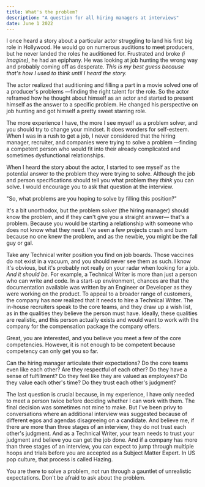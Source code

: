 ```yaml
---
title: What's the problem?
description: "A question for all hiring managers at interviews"
date: June 1 2022
---
```

I once heard a story about a particular actor struggling to land his first big role in Hollywood. He would go on numerous auditions to meet producers, but he never landed the roles he auditioned for. Frustrated and broke *(i imagine)*, he had an epiphany. He was looking at job hunting the wrong way and probably coming off as desperate. *This is my best guess because that's how I used to think until I heard the story.*

The actor realized that auditioning and filling a part in a movie solved one of a producer's problems —finding the right talent for the role. So the actor reframed how he thought about himself as an actor and started to present himself as the answer to a specific problem. He changed his perspective on job hunting and got himself a pretty sweet starring role. 

The more experience I have, the more I see myself as a problem solver, and you should try to change your mindset. It does wonders for self-esteem. When I was in a rush to get a job, I never considered that the hiring manager, recruiter, and companies were trying to solve a problem —finding a competent person who would fit into their already complicated and sometimes dysfunctional relationships. 

When I heard the story about the actor, I started to see myself as the potential answer to the problem they were trying to solve. Although the job and person specifications should tell you what problem they *think* you can solve. I would encourage you to ask that question at the interview. 

"So, what problems are you hoping to solve by filling this position?" 

It's a bit unorthodox, but the problem solver (the hiring manager) should know the problem, and if they can't give you a straight answer— that's a problem. Because you would be starting a relationship with someone who does not know what they need. I've seen a few projects crash and burn because no one knew the problem, and as the newbie, you might be the fall guy or gal.

Take any Technical writer position you find on job boards. Those vaccines do not exist in a vacuum, and you should never see them as such. I know it's obvious, but it's probably not really on your radar when looking for a job. *And it should be*. For example, a Technical Writer is more than just a person who can write and code. In a start-up environment, chances are that the documentation available was written by an Engineer or Developer as they were working on the product. To appeal to a broader range of customers, the company has now realized that it needs to hire a Technical Writer. The in-house recruiters speak to the core teams, and they draw up a wish list, as in the qualities they believe the person must have. Ideally, these qualities are realistic, and this person actually exists and would want to work with the company for the compensation package the company offers.  

Great, you are interested, and you believe you meet a few of the core competencies. However, it is not enough to be competent because competency can only get you so far.

Can the hiring manager articulate their expectations?
Do the core teams even like each other?
Are they respectful of each other?
Do they have a sense of fulfillment?
Do they feel like they are valued as employees?
Do they value each other's time?
Do they trust each other's judgment?

The last question is crucial because, in my experience, I have only needed to meet a person twice before deciding whether I can work with them. The final decision was sometimes not mine to make. But I've been privy to conversations where an additional interview was suggested because of different egos and agendas disagreeing on a candidate. And believe me, if there are more than three stages of an interview, they do not trust each other's judgment. And as a Technical Writer, your team needs to trust your judgment and believe you can get the job done. And if a company has more than three stages of an interview, you can expect to jump through multiple hoops and trials before you are accepted as a Subject Matter Expert. In US pop culture, that process is called Hazing. 

You are there to solve a problem, not run through a gauntlet of unrealistic expectations. Don't be afraid to ask about the problem.